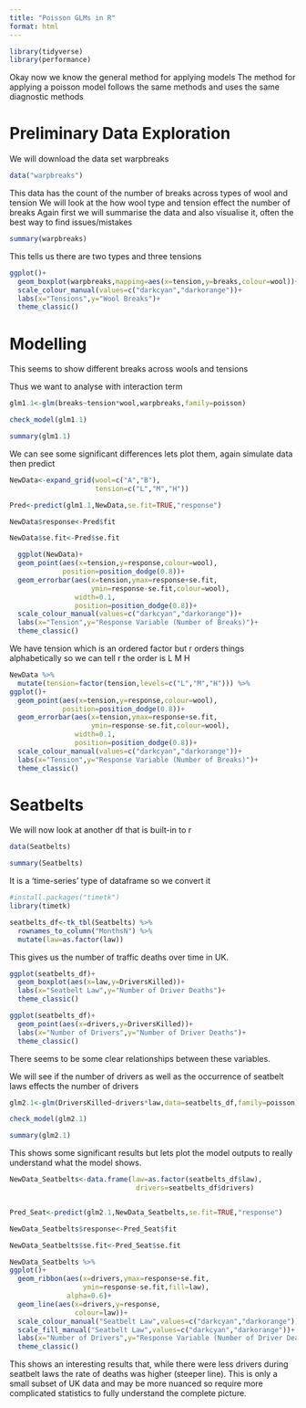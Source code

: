 ```yaml
---
title: "Poisson GLMs in R"
format: html
---
```


```r
library(tidyverse)
library(performance)
```

Okay now we know the general method for applying models
The method for applying a poisson model follows the same methods
and uses the same diagnostic methods

# Preliminary Data Exploration

We will download the data set warpbreaks

```r
data("warpbreaks")
```

This data has the count of the number of breaks across types of wool and tension
We will look at the how wool type and tension effect the number of breaks 
Again first we will summarise the data and also visualise it, often the best way to find issues/mistakes

```r
summary(warpbreaks)
```

This tells us there are two types and three tensions

```r

ggplot()+
  geom_boxplot(warpbreaks,mapping=aes(x=tension,y=breaks,colour=wool))+
  scale_colour_manual(values=c("darkcyan","darkorange"))+
  labs(x="Tensions",y="Wool Breaks")+
  theme_classic()

```

# Modelling

This seems to show different breaks across wools and tensions

Thus we want to analyse with interaction term 

```r
glm1.1<-glm(breaks~tension*wool,warpbreaks,family=poisson)

check_model(glm1.1)
```

```r
summary(glm1.1)
```

We can see some significant differences
lets plot them, again simulate data then predict

```r
NewData<-expand_grid(wool=c("A","B"),
                     tension=c("L","M","H"))

Pred<-predict(glm1.1,NewData,se.fit=TRUE,"response")

NewData$response<-Pred$fit

NewData$se.fit<-Pred$se.fit

  ggplot(NewData)+
  geom_point(aes(x=tension,y=response,colour=wool),
             position=position_dodge(0.8))+
  geom_errorbar(aes(x=tension,ymax=response+se.fit,
                    ymin=response-se.fit,colour=wool),
                width=0.1,
                position=position_dodge(0.8))+
  scale_colour_manual(values=c("darkcyan","darkorange"))+
  labs(x="Tension",y="Response Variable (Number of Breaks)")+
  theme_classic()
```

We have tension which is an ordered factor but r orders things alphabetically so we can tell r the order is L M H

```r
NewData %>% 
  mutate(tension=factor(tension,levels=c("L","M","H"))) %>% 
ggplot()+
  geom_point(aes(x=tension,y=response,colour=wool),
             position=position_dodge(0.8))+
  geom_errorbar(aes(x=tension,ymax=response+se.fit,
                    ymin=response-se.fit,colour=wool),
                width=0.1,
                position=position_dodge(0.8))+
  scale_colour_manual(values=c("darkcyan","darkorange"))+
  labs(x="Tension",y="Response Variable (Number of Breaks)")+
  theme_classic()
```

# Seatbelts 

We will now look at another df that is built-in to r

```r
data(Seatbelts)

summary(Seatbelts)
```

It is a 'time-series' type of dataframe so we convert it

```r
#install.packages("timetk")
library(timetk)

seatbelts_df<-tk_tbl(Seatbelts) %>% 
  rownames_to_column("MonthsN") %>% 
  mutate(law=as.factor(law))
```

This gives us the number of traffic deaths over time in UK.


```r

ggplot(seatbelts_df)+
  geom_boxplot(aes(x=law,y=DriversKilled))+
  labs(x="Seatbelt Law",y="Number of Driver Deaths")+
  theme_classic()

ggplot(seatbelts_df)+
  geom_point(aes(x=drivers,y=DriversKilled))+
  labs(x="Number of Drivers",y="Number of Driver Deaths")+
  theme_classic()

```

There seems to be some clear relationships between these variables.

We will see if the number of drivers as well as the occurrence of seatbelt laws effects the number of drivers

```r
glm2.1<-glm(DriversKilled~drivers*law,data=seatbelts_df,family=poisson)

check_model(glm2.1)

summary(glm2.1)
```

This shows some significant results but lets plot the model outputs to really understand what the model shows.

```r

NewData_Seatbelts<-data.frame(law=as.factor(seatbelts_df$law),
                               drivers=seatbelts_df$drivers)


Pred_Seat<-predict(glm2.1,NewData_Seatbelts,se.fit=TRUE,"response")

NewData_Seatbelts$response<-Pred_Seat$fit

NewData_Seatbelts$se.fit<-Pred_Seat$se.fit

NewData_Seatbelts %>%  
ggplot()+
  geom_ribbon(aes(x=drivers,ymax=response+se.fit,
                  ymin=response-se.fit,fill=law),
              alpha=0.6)+
  geom_line(aes(x=drivers,y=response,
                colour=law))+
  scale_colour_manual("Seatbelt Law",values=c("darkcyan","darkorange"))+
  scale_fill_manual("Seatbelt Law",values=c("darkcyan","darkorange"))+
  labs(x="Number of Drivers",y="Response Variable (Number of Driver Deaths)")+
  theme_classic()

```

This shows an interesting results that, while there were less drivers during seatbelt laws the rate of deaths was higher (steeper line). This is only a small subset of UK data and may be more nuanced so require more complicated statistics to fully understand the complete picture.

